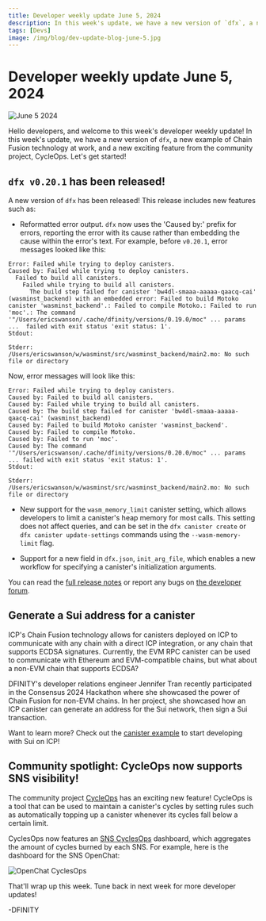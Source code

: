 ```yaml
---
title: Developer weekly update June 5, 2024
description: In this week's update, we have a new version of `dfx`, a new example of Chain Fusion technology at work, and a new exciting feature from the community project, CycleOps.
tags: [Devs]
image: /img/blog/dev-update-blog-june-5.jpg
---
```


# Developer weekly update June 5, 2024

![June 5 2024](../../static/img/blog/dev-update-blog-june-5.jpg)

Hello developers, and welcome to this week's developer weekly update! In this week's update, we have a new version of `dfx`, a new example of Chain Fusion technology at work, and a new exciting feature from the community project, CycleOps. Let's get started!


## `dfx v0.20.1` has been released!

A new version of `dfx` has been released! This release includes new features such as:

- Reformatted error output. `dfx` now uses the 'Caused by:' prefix for errors, reporting the error with its cause rather than embedding the cause within the error's text. For example, before `v0.20.1`, error messages looked like this:

```
Error: Failed while trying to deploy canisters.
Caused by: Failed while trying to deploy canisters.
  Failed to build all canisters.
    Failed while trying to build all canisters.
      The build step failed for canister 'bw4dl-smaaa-aaaaa-qaacq-cai' (wasminst_backend) with an embedded error: Failed to build Motoko canister 'wasminst_backend'.: Failed to compile Motoko.: Failed to run 'moc'.: The command '"/Users/ericswanson/.cache/dfinity/versions/0.19.0/moc" ... params ...  failed with exit status 'exit status: 1'.
Stdout:

Stderr:
/Users/ericswanson/w/wasminst/src/wasminst_backend/main2.mo: No such file or directory
```

Now, error messages will look like this:

```
Error: Failed while trying to deploy canisters.
Caused by: Failed to build all canisters.
Caused by: Failed while trying to build all canisters.
Caused by: The build step failed for canister 'bw4dl-smaaa-aaaaa-qaacq-cai' (wasminst_backend)
Caused by: Failed to build Motoko canister 'wasminst_backend'.
Caused by: Failed to compile Motoko.
Caused by: Failed to run 'moc'.
Caused by: The command '"/Users/ericswanson/.cache/dfinity/versions/0.20.0/moc" ... params ... failed with exit status 'exit status: 1'.
Stdout:

Stderr:
/Users/ericswanson/w/wasminst/src/wasminst_backend/main2.mo: No such file or directory
```

- New support for the `wasm_memory_limit` canister setting, which allows developers to limit a canister's heap memory for most calls. This setting does not affect queries, and can be set in the `dfx canister create` or `dfx canister update-settings` commands using the `--wasm-memory-limit` flag.

- Support for a new field in `dfx.json`, `init_arg_file`, which enables a new workflow for specifying a canister's initialization arguments.

You can read the [full release notes](https://github.com/dfinity/sdk/releases/tag/0.20.1) or report any bugs on [the developer forum](https://forum.dfinity.org/t/dfx-0-20-1-is-promoted/31321).


## Generate a Sui address for a canister

ICP's Chain Fusion technology allows for canisters deployed on ICP to communicate with any chain with a direct ICP integration, or any chain that supports ECDSA signatures. Currently, the EVM RPC canister can be used to communicate with Ethereum and EVM-compatible chains, but what about a non-EVM chain that supports ECDSA?

DFINITY's developer relations engineer Jennifer Tran recently participated in the Consensus 2024 Hackathon where she showcased the power of Chain Fusion for non-EVM chains. In her project, she showcased how an ICP canister can generate an address for the Sui network, then sign a Sui transaction.

Want to learn more? Check out the [canister example](https://github.com/jennifertrin/suionicp/tree/main) to start developing with Sui on ICP!

## Community spotlight: CycleOps now supports SNS visibility!

The community project [CycleOps](https://cycleops.dev/) has an exciting new feature! CycleOps is a tool that can be used to maintain a canister's cycles by setting rules  such as automatically topping up a canister whenever its cycles fall below a certain limit.

CyclesOps now features an [SNS CyclesOps](https://sns.cycleops.dev/) dashboard, which aggregates the amount of cycles burned by each SNS. For example, here is the dashboard for the SNS OpenChat:

![OpenChat CyclesOps](/img/blog/OpenChat_cyclesops.png)

That'll wrap up this week. Tune back in next week for more developer updates!

-DFINITY


